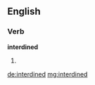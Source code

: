 ==English==

===Verb===
'''interdined'''

# {{past of|[[interdine]]}}

[[de:interdined]]
[[mg:interdined]]